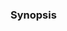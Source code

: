 {{cpp/header/title|memory_resource|notes={{mark c++17}}}}
{{cpp/header/navbar}}

{{dsc begin}}
{{dsc h1 | Classes}}
{{dsc namespace|std::pmr}}
{{dsc inc | cpp/memory/dsc polymorphic_allocator}}
{{dsc inc | cpp/memory/dsc memory_resource }}
{{dsc inc | cpp/memory/dsc pool_options}}
{{dsc inc | cpp/memory/dsc synchronized_pool_resource}}
{{dsc inc | cpp/memory/dsc unsynchronized_pool_resource}}
{{dsc inc | cpp/memory/dsc monotonic_buffer_resource }}

{{dsc h1 | Functions}}
{{dsc namespace|std::pmr}}
{{dsc inc | cpp/memory/dsc new_delete_resource}}
{{dsc inc | cpp/memory/dsc null_memory_resource}}
{{dsc inc | cpp/memory/dsc get_default_resource}}
{{dsc inc | cpp/memory/dsc set_default_resource}}
{{dsc end}}

===Synopsis===
{{cpp/synopsis/memory_resource}}

{{langlinks|es|ja|ru|zh}}